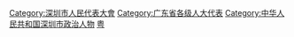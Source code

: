 [[Category:深圳市人民代表大會|Category:深圳市人民代表大會]]
[[Category:广东省各级人大代表|Category:广东省各级人大代表]]
[[Category:中华人民共和国深圳市政治人物|Category:中华人民共和国深圳市政治人物]]
[[Category:设区的市人大代表|粤]]